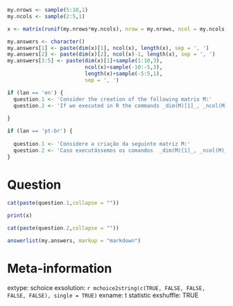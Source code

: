 ```r
my.nrows <- sample(5:10,1)
my.ncols <- sample(2:5,1)

x <- matrix(runif(my.nrows*my.ncols), nrow = my.nrows, ncol = my.ncols)

my.answers <- character()
my.answers[1] <- paste(dim(x)[1], ncol(x), length(x), sep = ', ')
my.answers[2] <- paste(dim(x)[2], ncol(x)-1, length(x), sep = ', ')
my.answers[3:5] <- paste(dim(x)[1]+sample(1:10,3), 
                         ncol(x)+sample(-10:-5,3), 
                         length(x)+sample(-5:5,1), 
                         sep = ', ')

if (lan == 'en') {
  question.1 <- 'Consider the creation of the following matrix M:'
  question.2 <- 'If we executed in R the commands _dim(M)[1]_, _ncol(M)_ and _length(M)_ in that exact order, what would be the result?'
  
}

if (lan == 'pt-br') {
  
  question.1 <- 'Considere a criação da seguinte matriz M:'
  question.2 <- 'Caso executássemos os comandos  _dim(M)[1]_, _ncol(M)_ e _length(M)_, nessa mesma ordem, qual seria o resultado?'
}

```


Question
========

```r
cat(paste(question.1,collapse = ""))
```

```r
print(x)
```

```r
cat(paste(question.2,collapse = ""))
```

```r
answerlist(my.answers, markup = "markdown")
```

Meta-information
================
extype: schoice
exsolution: `r mchoice2string(c(TRUE, FALSE, FALSE, FALSE, FALSE), single = TRUE)`
exname: t statistic
exshuffle: TRUE